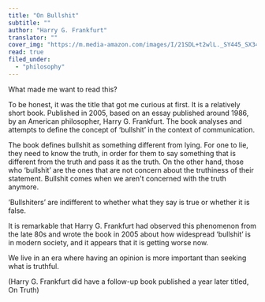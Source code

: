 ```yaml
---
title: "On Bullshit"
subtitle: ""
author: "Harry G. Frankfurt"
translator: ""
cover_img: "https://m.media-amazon.com/images/I/21SDL+t2wlL._SY445_SX342_.jpg"
read: true
filed_under:
  - "philosophy"
---
```


What made me want to read this?

To be honest, it was the title that got me curious at first. It is a relatively short book. Published in 2005, based on an essay published around 1986, by an American philosopher, Harry G. Frankfurt. The book analyses and attempts to define the concept of ‘bullshit’ in the context of communication.

The book defines bullshit as something different from lying. For one to lie, they need to know the truth, in order for them to say something that is different from the truth and pass it as the truth. On the other hand, those who ‘bullshit’ are the ones that are not concern about the truthiness of their statement. Bullshit comes when we aren't concerned with the truth anymore.
  
‘Bullshiters’ are indifferent to whether what they say is true or whether it is false.

It is remarkable that Harry G. Frankfurt had observed this phenomenon from the late 80s and wrote the book in 2005 about how widespread ‘bullshit’ is in modern society, and it appears that it is getting worse now.

We live in an era where having an opinion is more important than seeking what is truthful. 

(Harry G. Frankfurt did have a follow-up book published a year later titled, On Truth)
